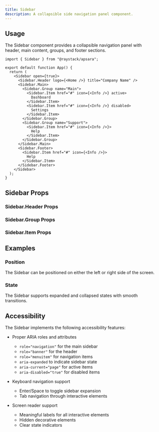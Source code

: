 ```yaml
---
title: Sidebar
description: A collapsible side navigation panel component.
---
```



<Demo data={preview} />

## Usage

The Sidebar component provides a collapsible navigation panel with header, main content, groups, and footer sections.

```tsx
import { Sidebar } from "@raystack/apsara";

export default function App() {
  return (
    <Sidebar open={true}>
      <Sidebar.Header logo={<Home />} title="Company Name" />
      <Sidebar.Main>
        <Sidebar.Group name="Main">
          <Sidebar.Item href="#" icon={<Info />} active>
            Dashboard
          </Sidebar.Item>
          <Sidebar.Item href="#" icon={<Info />} disabled>
            Settings
          </Sidebar.Item>
        </Sidebar.Group>
        <Sidebar.Group name="Support">
          <Sidebar.Item href="#" icon={<Info />}>
            Help
          </Sidebar.Item>
        </Sidebar.Group>
      </Sidebar.Main>
      <Sidebar.Footer>
        <Sidebar.Item href="#" icon={<Info />}>
          Help
        </Sidebar.Item>
      </Sidebar.Footer>
    </Sidebar>
  );
}
```

## Sidebar Props

<auto-type-table path="./props.ts" name="SidebarRootProps" />

### Sidebar.Header Props

<auto-type-table path="./props.ts" name="SidebarHeaderProps" />

### Sidebar.Group Props

<auto-type-table path="./props.ts" name="SidebarGroupProps" />

### Sidebar.Item Props

<auto-type-table path="./props.ts" name="SidebarItemProps" />

## Examples

### Position

The Sidebar can be positioned on either the left or right side of the screen.

<Demo data={positionDemo} />

### State

The Sidebar supports expanded and collapsed states with smooth transitions.

<Demo data={stateDemo} />

## Accessibility

The Sidebar implements the following accessibility features:

- Proper ARIA roles and attributes

  - `role="navigation"` for the main sidebar
  - `role="banner"` for the header
  - `role="menuitem"` for navigation items
  - `aria-expanded` to indicate sidebar state
  - `aria-current="page"` for active items
  - `aria-disabled="true"` for disabled items

- Keyboard navigation support

  - Enter/Space to toggle sidebar expansion
  - Tab navigation through interactive elements

- Screen reader support
  - Meaningful labels for all interactive elements
  - Hidden decorative elements
  - Clear state indicators
